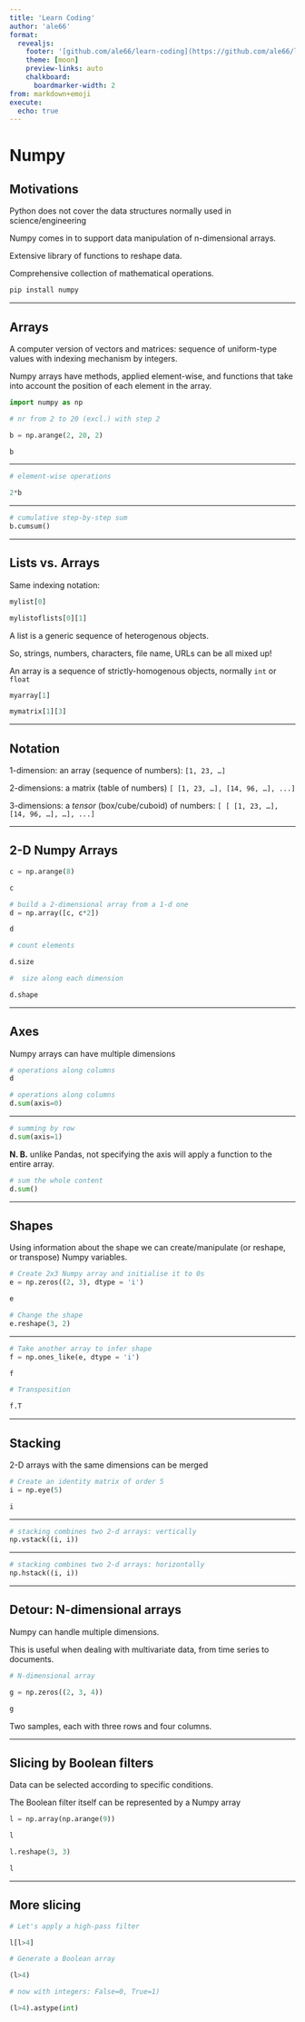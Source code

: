 ```yaml
---
title: 'Learn Coding'
author: 'ale66'
format: 
  revealjs:
    footer: '[github.com/ale66/learn-coding](https://github.com/ale66/learn-coding)&nbsp;&nbsp;&nbsp;'
    theme: [moon]
    preview-links: auto
    chalkboard: 
      boardmarker-width: 2
from: markdown+emoji
execute:
  echo: true
---
```


# Numpy


## Motivations

Python does not cover the data structures normally used in science/engineering

Numpy comes in to support data manipulation of n-dimensional arrays.

Extensive library of functions to reshape data.

Comprehensive collection of mathematical operations. 

```bash
pip install numpy
```


---

## Arrays

A computer version of vectors and matrices: sequence of uniform-type values with indexing mechanism by integers.

Numpy arrays have methods, applied element-wise, and functions that take into account the position of each element in the array.

```python
import numpy as np
```

```python
# nr from 2 to 20 (excl.) with step 2

b = np.arange(2, 20, 2)

b
```

---

```python
# element-wise operations

2*b
```

---

```python
# cumulative step-by-step sum
b.cumsum()
```

---

## Lists vs. Arrays

Same indexing notation:

```python
mylist[0]

mylistoflists[0][1]
```

A list is a generic sequence of heterogenous objects.

So, strings, numbers, characters, file name, URLs can be all mixed up!

An array is a sequence of strictly-homogenous objects, normally `int` or `float`

```python
myarray[1]

mymatrix[1][3]
```

---

## Notation

1-dimension: an array (sequence of numbers): `[1, 23, …]`

2-dimensions: a matrix (table of numbers) `[ [1, 23, …], [14, 96, …], ...]`

3-dimensions: a *tensor* (box/cube/cuboid) of numbers:  `[ [ [1, 23, …], [14, 96, …], …], ...]`

---

## 2-D Numpy Arrays
```python
c = np.arange(8)

c
```

```python
# build a 2-dimensional array from a 1-d one
d = np.array([c, c*2])

d
```

```python
# count elements

d.size
```


```python
#  size along each dimension

d.shape
```

---

## Axes

Numpy arrays can have multiple dimensions

```python
# operations along columns
d
```

```python
# operations along columns
d.sum(axis=0)
```

---

```python
# summing by row
d.sum(axis=1)
```


__N. B.__ unlike Pandas, not specifying the axis will apply a function to the entire array.

```python
# sum the whole content
d.sum()
```

---

## Shapes

Using information about the shape we can create/manipulate (or reshape, or transpose) Numpy variables.

```python
# Create 2x3 Numpy array and initialise it to 0s
e = np.zeros((2, 3), dtype = 'i')

e
```

```python
# Change the shape
e.reshape(3, 2)
```

-----

```python
# Take another array to infer shape
f = np.ones_like(e, dtype = 'i')

f
```

```python
# Transposition

f.T
```

---

## Stacking

2-D arrays with the same dimensions can be merged 

```python
# Create an identity matrix of order 5
i = np.eye(5)

i
```

---

```python
# stacking combines two 2-d arrays: vertically
np.vstack((i, i))
```

-----

```python
# stacking combines two 2-d arrays: horizontally
np.hstack((i, i))
```

---

## Detour: N-dimensional arrays

Numpy can handle multiple dimensions.

This is useful when dealing with multivariate data, from time series to documents.

```python
# N-dimensional array

g = np.zeros((2, 3, 4))

g
```

Two samples, each with three rows and four columns.

---

## Slicing by Boolean filters

Data can be selected according to specific conditions.

The Boolean filter itself can be represented by a Numpy array

```python
l = np.array(np.arange(9))

l
```
```python
l.reshape(3, 3)

l
```


---

## More slicing

```python
# Let's apply a high-pass filter

l[l>4]
```

```python
# Generate a Boolean array

(l>4)
```

```python
# now with integers: False=0, True=1)

(l>4).astype(int)
```


